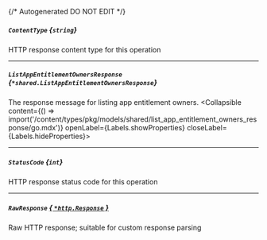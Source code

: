 {/* Autogenerated DO NOT EDIT  */}

##### `ContentType` *{`string`}*
HTTP response content type for this operation

---
##### `ListAppEntitlementOwnersResponse` *{`*shared.ListAppEntitlementOwnersResponse`}*
The response message for listing app entitlement owners.
<Collapsible content={() => import('/content/types/pkg/models/shared/list_app_entitlement_owners_response/go.mdx')} openLabel={Labels.showProperties} closeLabel={Labels.hideProperties}>
</Collapsible>

---
##### `StatusCode` *{`int`}*
HTTP response status code for this operation

---
##### `RawResponse` [*{ `*http.Response` }*](https://pkg.go.dev/net/http#Response)
Raw HTTP response; suitable for custom response parsing


